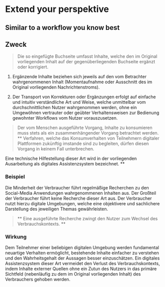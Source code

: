 
# Extend your perspektive

## Similar to a workflow you know best

<WrappedByExample />

## Zweck

> Die so eingefügte Buchseite umfasst Inhalte, welche den im Original vorliegenden Inhalt auf der gegenüberliegenden Buchseite ergänzt oder korrigiert.

1. Ergänzende Inhalte beziehen sich jeweils auf den vom Betrachter wahrgenommenen Inhalt (Momentaufnahme oder Ausschnitt des im Original vorliegenden Nachrichtenstroms).

2. Der Transport von Korrekturen oder Ergänzungen erfolgt auf einfache und intuitiv verständliche Art und Weise, welche unmittelbar vom durchschnittlichen Nutzer wahrgenommen werden, ohne ein Umgewöhnen vertrauter oder geübter Verhaltensweisen zur Bedienung gewohnter Workflows vom Nutzer vorauszusetzen.

> Der vom Menschen ausgeführte Vorgang, Inhalte zu konsumieren muss stets als ein zusammenhängender Vorgang betrachtet werden. \*\* Verfahren, welche das Konsumverhalten von Teilnehmern digitaler Plattformen zukünftig imstande sind zu begleiten, dürfen diesen Vorgang in keinem Fall unterbrechen.

Eine technische Hilfestellung dieser Art wird in der vorliegenden Ausarbeitung als digitales Assistenzsystem bezeichnet. \*\*

### Beispiel

Die Minderheit der Verbraucher führt regelmäßige Recherchen zu den Social-Media Anwendungen wahrgenommenen Inhalten aus.
Der Großteil der Verbraucher führt keine Recherche dieser Art aus. Der Verbraucher nutzt hierzu digitale Umgebungen,
welche eine objektivere und sachlichere Darstellung des jeweiligen Themas gewährleisten.

> ** Eine ausgeführte Recherche zwingt den Nutzer zum Wechsel des Verbrauchskontexts. **

### Wirkung

Dem Teilnehmer einer beliebigen digitalen Umgebung werden fundamental neuartige Verhalten ermöglicht, bestehende Inhalte einfacher zu verstehen und den Wahrheitsgehalt der Aussagen besser einzuschätzen. Ein digitales Assistenzsystem dieser Art vermeidet den Verlust des Verbrauchskontexts, indem Inhalte externer Quellen ohne ein Zutun des Nutzers in das primäre Sichtfeld (nebenläufig zu dem im Original vorliegenden Inhalt) des Verbrauchers gehoben werden.
